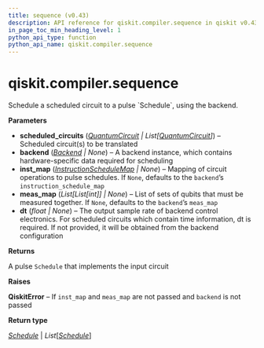 ```yaml
---
title: sequence (v0.43)
description: API reference for qiskit.compiler.sequence in qiskit v0.43
in_page_toc_min_heading_level: 1
python_api_type: function
python_api_name: qiskit.compiler.sequence
---
```


<span id="qiskit-compiler-sequence" />

# qiskit.compiler.sequence

<Function id="qiskit.compiler.sequence" isDedicatedPage={true} github="https://github.com/qiskit/qiskit/tree/stable/0.24/qiskit/compiler/sequencer.py" signature="sequence(scheduled_circuits, backend=None, inst_map=None, meas_map=None, dt=None)">
  Schedule a scheduled circuit to a pulse `Schedule`, using the backend.

  **Parameters**

  *   **scheduled\_circuits** ([*QuantumCircuit*](qiskit.circuit.QuantumCircuit "qiskit.circuit.quantumcircuit.QuantumCircuit") *| List\[*[*QuantumCircuit*](qiskit.circuit.QuantumCircuit "qiskit.circuit.quantumcircuit.QuantumCircuit")*]*) – Scheduled circuit(s) to be translated
  *   **backend** ([*Backend*](qiskit.providers.Backend "qiskit.providers.backend.Backend") *| None*) – A backend instance, which contains hardware-specific data required for scheduling
  *   **inst\_map** ([*InstructionScheduleMap*](qiskit.pulse.InstructionScheduleMap "qiskit.pulse.instruction_schedule_map.InstructionScheduleMap") *| None*) – Mapping of circuit operations to pulse schedules. If `None`, defaults to the `backend`’s `instruction_schedule_map`
  *   **meas\_map** (*List\[List\[int]] | None*) – List of sets of qubits that must be measured together. If `None`, defaults to the `backend`’s `meas_map`
  *   **dt** (*float | None*) – The output sample rate of backend control electronics. For scheduled circuits which contain time information, dt is required. If not provided, it will be obtained from the backend configuration

  **Returns**

  A pulse `Schedule` that implements the input circuit

  **Raises**

  **QiskitError** – If `inst_map` and `meas_map` are not passed and `backend` is not passed

  **Return type**

  [*Schedule*](qiskit.pulse.Schedule "qiskit.pulse.schedule.Schedule") | *List*\[[*Schedule*](qiskit.pulse.Schedule "qiskit.pulse.schedule.Schedule")]
</Function>

